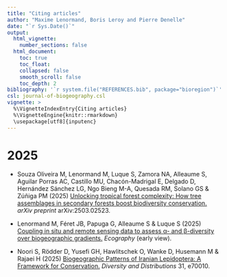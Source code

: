 ```yaml
---
title: "Citing articles"
author: "Maxime Lenormand, Boris Leroy and Pierre Denelle"
date: "`r Sys.Date()`"
output: 
  html_vignette:
    number_sections: false
  html_document:
    toc: true
    toc_float:
    collapsed: false
    smooth_scroll: false
    toc_depth: 2
bibliography: '`r system.file("REFERENCES.bib", package="bioregion")`' 
csl: journal-of-biogeography.csl
vignette: >
  %\VignetteIndexEntry{Citing articles}
  %\VignetteEngine{knitr::rmarkdown}
  \usepackage[utf8]{inputenc}
---
```


# 2025

* Souza Oliveira M, Lenormand M, Luque S, Zamora NA, Alleaume S, Aguilar Porras AC, 
Castillo MU, Chac&#243;n-Madrigal E, Delgado D, Hern&#225;ndez S&#225;nchez LG, Ngo Bieng M-A, 
Quesada RM, Solano GS & Z&#250;&#241;iga PM (2025) [Unlocking tropical forest complexity: How tree assemblages in
secondary forests boost biodiversity conservation.](https://arxiv.org/abs/2503.02523)
*arXiv preprint* arXiv:2503.02523.  

* Lenormand M, F&#233;ret JB, Papuga G, Alleaume S & Luque S (2025) 
[Coupling in situ and remote sensing data to assess &#945;- and &#946;-diversity over biogeographic gradients.](https://nsojournals.onlinelibrary.wiley.com/doi/full/10.1111/ecog.07479)
*Ecography* (early view).  

* Noori S, Rödder D, Yusefi GH, Hawlitschek O, Wanke D, Husemann M & Rajaei H (2025) 
[Biogeographic Patterns of Iranian Lepidoptera: A Framework for Conservation.](https://onlinelibrary.wiley.com/doi/full/10.1111/ddi.70010)
*Diversity and Distributions* 31, e70010.